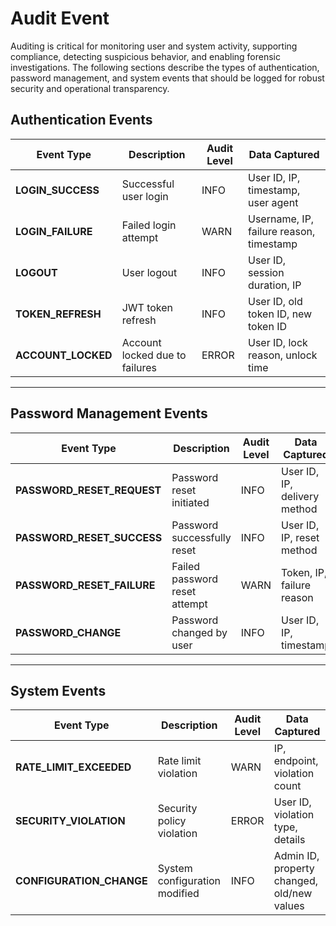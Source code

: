 # Audit Event

Auditing is critical for monitoring user and system activity, supporting compliance, detecting suspicious behavior, and enabling forensic investigations. The following sections describe the types of authentication, password management, and system events that should be logged for robust security and operational transparency.

## Authentication Events

| Event Type         | Description                    | Audit Level | Data Captured                           |
| ------------------ | ------------------------------ | ----------- | --------------------------------------- |
| **LOGIN_SUCCESS**  | Successful user login          | INFO        | User ID, IP, timestamp, user agent      |
| **LOGIN_FAILURE**  | Failed login attempt           | WARN        | Username, IP, failure reason, timestamp |
| **LOGOUT**         | User logout                    | INFO        | User ID, session duration, IP           |
| **TOKEN_REFRESH**  | JWT token refresh              | INFO        | User ID, old token ID, new token ID     |
| **ACCOUNT_LOCKED** | Account locked due to failures | ERROR       | User ID, lock reason, unlock time       |

---

## Password Management Events

| Event Type                 | Description                   | Audit Level | Data Captured                |
| -------------------------- | ----------------------------- | ----------- | ---------------------------- |
| **PASSWORD_RESET_REQUEST** | Password reset initiated      | INFO        | User ID, IP, delivery method |
| **PASSWORD_RESET_SUCCESS** | Password successfully reset   | INFO        | User ID, IP, reset method    |
| **PASSWORD_RESET_FAILURE** | Failed password reset attempt | WARN        | Token, IP, failure reason    |
| **PASSWORD_CHANGE**        | Password changed by user      | INFO        | User ID, IP, timestamp       |

---

## System Events

| Event Type               | Description                   | Audit Level | Data Captured                              |
| ------------------------ | ----------------------------- | ----------- | ------------------------------------------ |
| **RATE_LIMIT_EXCEEDED**  | Rate limit violation          | WARN        | IP, endpoint, violation count              |
| **SECURITY_VIOLATION**   | Security policy violation     | ERROR       | User ID, violation type, details           |
| **CONFIGURATION_CHANGE** | System configuration modified | INFO        | Admin ID, property changed, old/new values |
